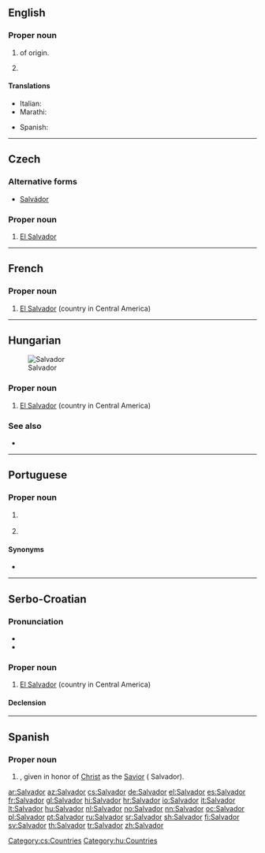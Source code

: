 {{also|salvador}}
==English==

===Proper noun===
{{en-proper noun}}

# {{given name|male|from=Spanish|}} of {{etyl|es|en}} origin.
# {{place:Salvador, BA, BR|en}}

====Translations====
{{trans-top|male given name}}
* Italian: {{t+|it|Salvatore}}
* Marathi: {{t|mr|साल्वादोर|n|tr=sālvādora|sc=Deva}}
{{trans-mid}}
* Spanish: {{t+|es|Salvador}}
{{trans-bottom}}

----

==Czech==

===Alternative forms===
* [[Salvádor]]

===Proper noun===
{{cs-proper noun|g=m}}

# [[El Salvador]]

[[Category:cs:Countries]]

----

==French==
{{wikipedia|lang=fr}}

===Proper noun===
{{fr-proper noun}}

# [[El Salvador]] (country in Central America)

----

==Hungarian==
[[Image:LocationElSalvador.png|thumb|Salvador]]

===Proper noun===
{{hu-proper noun}}

# [[El Salvador]] (country in Central America)

===See also===
* {{pedialite|lang=hu}}

[[Category:hu:Countries]]

----

==Portuguese==

===Proper noun===
{{pt-proper noun|m}}

# {{label|pt|Portugal}} {{l|en|El Salvador}} {{gloss|country in Central America}}
# {{place:Salvador, BA, BR|pt|Salvador}} 

====Synonyms====
* {{l|pt|El Salvador}}

----

==Serbo-Croatian==

===Pronunciation===
* {{IPA|/sǎlʋaːdor/|lang=sh}}
* {{hyphenation|Sal|va|dor|lang=sh}}

===Proper noun===
{{sh-proper noun|g=m|head=Sàlvādor|r|Салвадор|Са̀лва̄дор}}

# [[El Salvador]] (country in Central America)

====Declension====
{{sh-decl-noun-unc
|Salvador
|Salvadora
|Salvadoru
|Salvador
|Salvadore
|Salvadoru
|Salvadorom
}}

----

==Spanish==

===Proper noun===
{{es-proper noun|m}}

# {{given name|male|lang=es}}, given in honor of [[Christ]] as the [[Savior]] ( Salvador).

[[ar:Salvador]]
[[az:Salvador]]
[[cs:Salvador]]
[[de:Salvador]]
[[el:Salvador]]
[[es:Salvador]]
[[fr:Salvador]]
[[gl:Salvador]]
[[hi:Salvador]]
[[hr:Salvador]]
[[io:Salvador]]
[[it:Salvador]]
[[lt:Salvador]]
[[hu:Salvador]]
[[nl:Salvador]]
[[no:Salvador]]
[[nn:Salvador]]
[[oc:Salvador]]
[[pl:Salvador]]
[[pt:Salvador]]
[[ru:Salvador]]
[[sr:Salvador]]
[[sh:Salvador]]
[[fi:Salvador]]
[[sv:Salvador]]
[[th:Salvador]]
[[tr:Salvador]]
[[zh:Salvador]]